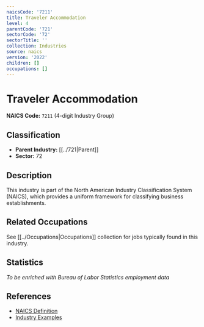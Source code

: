 ```yaml
---
naicsCode: '7211'
title: Traveler Accommodation
level: 4
parentCode: '721'
sectorCode: '72'
sectorTitle: ''
collection: Industries
source: naics
version: '2022'
children: []
occupations: []
---
```

# Traveler Accommodation

**NAICS Code:** `7211` (4-digit Industry Group)

## Classification

- **Parent Industry:** [[../721|Parent]]
- **Sector:** 72

## Description

This industry is part of the North American Industry Classification System (NAICS), which provides a uniform framework for classifying business establishments.

## Related Occupations

See [[../Occupations|Occupations]] collection for jobs typically found in this industry.

## Statistics

*To be enriched with Bureau of Labor Statistics employment data*

## References

- [NAICS Definition](https://www.census.gov/naics/)
- [Industry Examples](https://www.census.gov/naics/2022NAICS/)
